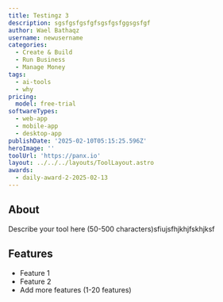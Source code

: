 ```yaml
---
title: Testingz 3
description: sgsfgsfgsfgfsgsfgsfggsgsfgf
author: Wael Bathaqz
username: newusername
categories:
  - Create & Build
  - Run Business
  - Manage Money
tags:
  - ai-tools
  - why
pricing:
  model: free-trial
softwareTypes:
  - web-app
  - mobile-app
  - desktop-app
publishDate: '2025-02-10T05:15:25.596Z'
heroImage: ''
toolUrl: 'https://panx.io'
layout: ../../../layouts/ToolLayout.astro
awards:
  - daily-award-2-2025-02-13
---
```

## About
Describe your tool here (50-500 characters)sfiujsfhjkhjfskhjksf

## Features
- Feature 1
- Feature 2
- Add more features (1-20 features)
